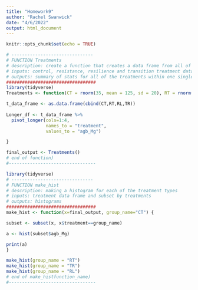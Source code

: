 ```yaml
---
title: "Homework9"
author: "Rachel Swanwick"
date: "4/6/2022"
output: html_document
---
```


```r
knitr::opts_chunk$set(echo = TRUE)
```

```r
# -------------------------------
# FUNCTION Treatments 
# description: create a function that creates a data frame from all of the treatments 
# inputs: control, resistance, resilience and transition treatment data 
# outputs: summary of stats for all of the treatments within one single data frame
##################################
library(tidyverse)
Treatments <- function(CT = rnorm(35, mean = 125, sd = 20), RT = rnorm(35, mean = 125, sd = 20), RL = rnorm(35, mean = 125, sd = 35), TR = rnorm(35, mean = 135, sd = 50)) {

t_data_frame <- as.data.frame(cbind(CT,RT,RL,TR))
  
Longer_df <- t_data_frame %>%
  pivot_longer(cols=1:4, 
               names_to = "treatment", 
               values_to = "agb_Mg")

} 

final_output <- Treatments()
# end of function)
#---------------------------------
```

```r
library(tidyverse)
# -------------------------------
# FUNCTION make_hist
# description: making a histogram for each of the treatment types 
# inputs: treatment data frame and subset by treatments 
# outputs: histograms
##################################
make_hist <- function(x=final_output, group_name="CT") {

subset <- subset(x, x$treatment==group_name)

a <- hist(subset$agb_Mg)

print(a) 
} 

make_hist(group_name = "RT")
make_hist(group_name = "TR")
make_hist(group_name = "RL")
# end of make_histfunction_name)
#---------------------------------
```
